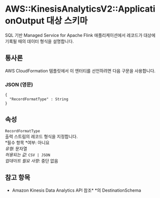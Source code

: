 # AWS::KinesisAnalyticsV2::ApplicationOutput 대상 스키마

SQL 기반 Managed Service for Apache Flink 애플리케이션에서 레코드가 대상에 기록될 때의 데이터 형식을 설명합니다.

## 통사론

AWS CloudFormation 템플릿에서 이 엔터티를 선언하려면 다음 구문을 사용합니다.

### JSON (영문)

```
{
  "RecordFormatType" : String
}
```

## 속성

`RecordFormatType`  
출력 스트림의 레코드 형식을 지정합니다.  
*필수 항목 *여부: 아니요  
_유형_: 문자열  
_허용되는 값_: `CSV | JSON`  
_업데이트 필요 사항_: 중단 없음

## 참고 항목

- Amazon Kinesis Data Analytics API 참조\* \*의 DestinationSchema

